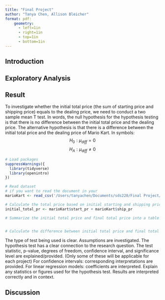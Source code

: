 ```yaml
---
title: "Final Project"
author: "Tanya Chen, Allison Bleicher"
format: pdf:
    geometry: 
      - left=1in
      - right=1in
      - top=1in
      - bottom=1in
---
```


## Introduction

## Exploratory Analysis

## Result

To investigate whether the initial total price (the sum of starting price and shipping price) equals to the dealing price, we need to conduct a two sample mean T test. In words, the null hypothesis for the hypothesis testing is that there is no difference between the initial total price and the dealing price.  The alternative hypothesis is that there is a difference between the initial total price and the dealing price of Mario Kart. In symbols: 
$$H_0: \mu_{diff} = 0$$ 
$$H_A: \mu_{diff} \ne 0$$

```r
# Load packages
suppressWarnings({
  library(tidyverse)
  library(openintro)
})

```

```r
# Read dataset
# if you want to read the document in your 
marioKart <- read_csv('/Users/tanyachen/Documents/sds220/Final Project/mariokart.csv')

```

```r
# Calculate the total price based on initial starting and shipping price
initial_total_pr <- marioKart$start_pr + marioKart$ship_pr

# Summarize the initial total price and final total price into a table


# Calculate the difference between initial total price and final total price and add it into the dataframe

```

The type of test being used is clear.
Assumptions are investigated.
The hypothesis test has a clear connection to the research question.
The test statistic, p-value, degrees of freedom, confidence interval, and significance level are explained/provided. (Only some of these will be applicable for each project)
For confidence intervals: corresponding interpretations are provided.
For linear regression models: coefficients are interpreted.
Explain any statistics or figures used for the hypothesis test.
Results are interpreted correctly and in context. 

## Discussion
